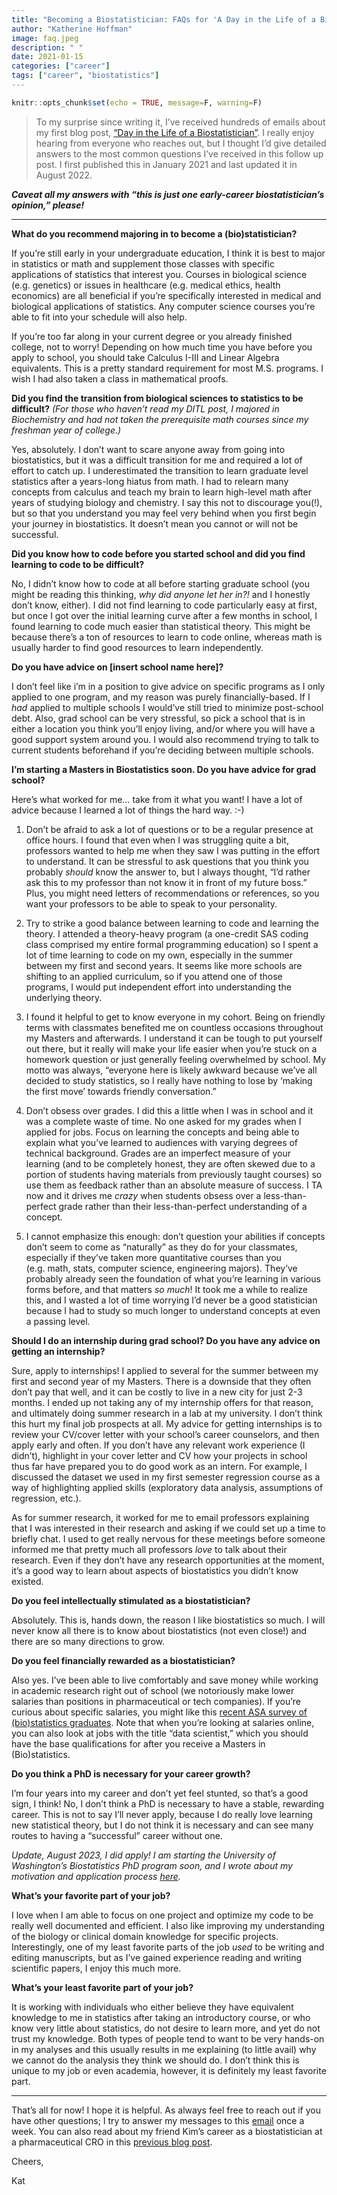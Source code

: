 ```yaml
---
title: "Becoming a Biostatistician: FAQs for 'A Day in the Life of a Biostatistician'"
author: "Katherine Hoffman"
image: faq.jpeg
description: " "
date: 2021-01-15
categories: ["career"]
tags: ["career", "biostatistics"]
---
```


```r
knitr::opts_chunk$set(echo = TRUE, message=F, warning=F)
```


> To my surprise since writing it, I've received hundreds of emails about my first blog post, ["Day in the Life of a Biostatistician"](https://www.khstats.com/blog/ditl-biostats/). I really enjoy hearing from everyone who reaches out, but I thought I'd give detailed answers to the most common questions I've received in this follow up post. I first published this in January 2021 and last updated it in August 2022.

***Caveat all my answers with "this is just one early-career biostatistician's opinion," please!***

------------------------------------------------------------------------

**What do you recommend majoring in to become a (bio)statistician?**

If you're still early in your undergraduate education, I think it is best to major in statistics or math and supplement those classes with specific applications of statistics that interest you. Courses in biological science (e.g. genetics) or issues in healthcare (e.g. medical ethics, health economics) are all beneficial if you're specifically interested in medical and biological applications of statistics. Any computer science courses you're able to fit into your schedule will also help.

If you're too far along in your current degree or you already finished college, not to worry! Depending on how much time you have before you apply to school, you should take Calculus I-III and Linear Algebra equivalents. This is a pretty standard requirement for most M.S. programs. I wish I had also taken a class in mathematical proofs.

**Did you find the transition from biological sciences to statistics to be difficult?** *(For those who haven't read my DITL post, I majored in Biochemistry and had not taken the prerequisite math courses since my freshman year of college.)*

Yes, absolutely. I don't want to scare anyone away from going into biostatistics, but it was a difficult transition for me and required a lot of effort to catch up. I underestimated the transition to learn graduate level statistics after a years-long hiatus from math. I had to relearn many concepts from calculus and teach my brain to learn high-level math after years of studying biology and chemistry. I say this not to discourage you(!), but so that you understand you may feel very behind when you first begin your journey in biostatistics. It doesn't mean you cannot or will not be successful.

**Did you know how to code before you started school and did you find learning to code to be difficult?**

No, I didn't know how to code at all before starting graduate school (you might be reading this thinking, *why did anyone let her in?!* and I honestly don't know, either). I did not find learning to code particularly easy at first, but once I got over the initial learning curve after a few months in school, I found learning to code much easier than statistical theory. This might be because there's a ton of resources to learn to code online, whereas math is usually harder to find good resources to learn independently.

**Do you have advice on \[insert school name here\]?**

I don't feel like i'm in a position to give advice on specific programs as I only applied to one program, and my reason was purely financially-based. If I *had* applied to multiple schools I would've still tried to minimize post-school debt. Also, grad school can be very stressful, so pick a school that is in either a location you think you'll enjoy living, and/or where you will have a good support system around you. I would also recommend trying to talk to current students beforehand if you're deciding between multiple schools.

**I'm starting a Masters in Biostatistics soon. Do you have advice for grad school?**

Here's what worked for me... take from it what you want! I have a lot of advice because I learned a lot of things the hard way. :-)

1.  Don't be afraid to ask a lot of questions or to be a regular presence at office hours. I found that even when I was struggling quite a bit, professors wanted to help me when they saw I was putting in the effort to understand. It can be stressful to ask questions that you think you probably *should* know the answer to, but I always thought, "I'd rather ask this to my professor than not know it in front of my future boss." Plus, you might need letters of recommendations or references, so you want your professors to be able to speak to your personality.

2.  Try to strike a good balance between learning to code and learning the theory. I attended a theory-heavy program (a one-credit SAS coding class comprised my entire formal programming education) so I spent a lot of time learning to code on my own, especially in the summer between my first and second years. It seems like more schools are shifting to an applied curriculum, so if you attend one of those programs, I would put independent effort into understanding the underlying theory.

3.  I found it helpful to get to know everyone in my cohort. Being on friendly terms with classmates benefited me on countless occasions throughout my Masters and afterwards. I understand it can be tough to put yourself out there, but it really will make your life easier when you're stuck on a homework question or just generally feeling overwhelmed by school. My motto was always, "everyone here is likely awkward because we've all decided to study statistics, so I really have nothing to lose by 'making the first move' towards friendly conversation."

4.  Don't obsess over grades. I did this a little when I was in school and it was a complete waste of time. No one asked for my grades when I applied for jobs. Focus on learning the concepts and being able to explain what you've learned to audiences with varying degrees of technical background. Grades are an imperfect measure of your learning (and to be completely honest, they are often skewed due to a portion of students having materials from previously taught courses) so use them as feedback rather than an absolute measure of success. I TA now and it drives me *crazy* when students obsess over a less-than-perfect grade rather than their less-than-perfect understanding of a concept.

5.  I cannot emphasize this enough: don't question your abilities if concepts don't seem to come as "naturally" as they do for your classmates, especially if they've taken more quantitative courses than you (e.g. math, stats, computer science, engineering majors). They've probably already seen the foundation of what you're learning in various forms before, and that matters *so much*! It took me a while to realize this, and I wasted a lot of time worrying I'd never be a good statistician because I had to study so much longer to understand concepts at even a passing level.

**Should I do an internship during grad school? Do you have any advice on getting an internship?**

Sure, apply to internships! I applied to several for the summer between my first and second year of my Masters. There is a downside that they often don't pay that well, and it can be costly to live in a new city for just 2-3 months. I ended up not taking any of my internship offers for that reason, and ultimately doing summer research in a lab at my university. I don't think this hurt my final job prospects at all. My advice for getting internships is to review your CV/cover letter with your school's career counselors, and then apply early and often. If you don't have any relevant work experience (I didn't), highlight in your cover letter and CV how your projects in school thus far have prepared you to do good work as an intern. For example, I discussed the dataset we used in my first semester regression course as a way of highlighting applied skills (exploratory data analysis, assumptions of regression, etc.).

As for summer research, it worked for me to email professors explaining that I was interested in their research and asking if we could set up a time to briefly chat. I used to get really nervous for these meetings before someone informed me that pretty much all professors *love* to talk about their research. Even if they don't have any research opportunities at the moment, it's a good way to learn about aspects of biostatistics you didn't know existed.

**Do you feel intellectually stimulated as a biostatistician?**

Absolutely. This is, hands down, the reason I like biostatistics so much. I will never know all there is to know about biostatistics (not even close!) and there are so many directions to grow.

**Do you feel financially rewarded as a biostatistician?**

Also yes. I've been able to live comfortably and save money while working in academic research right out of school (we notoriously make lower salaries than positions in pharmaceutical or tech companies). If you're curious about specific salaries, you might like this [recent ASA survey of (bio)statistics graduates](https://magazine.amstat.org/blog/2019/08/01/mastergraduate/). Note that when you're looking at salaries online, you can also look at jobs with the title "data scientist," which you should have the base qualifications for after you receive a Masters in (Bio)statistics.

**Do you think a PhD is necessary for your career growth?**

I'm four years into my career and don't yet feel stunted, so that's a good sign, I think! No, I don't think a PhD is necessary to have a stable, rewarding career. This is not to say I'll never apply, because I do really love learning new statistical theory, but I do not think it is necessary and can see many routes to having a "successful" career without one.

*Update, August 2023, I did apply! I am starting the University of Washington's Biostatistics PhD program soon, and I wrote about my motivation and application process [here]().*

**What's your favorite part of your job?**

I love when I am able to focus on one project and optimize my code to be really well documented and efficient. I also like improving my understanding of the biology or clinical domain knowledge for specific projects. Interestingly, one of my least favorite parts of the job *used* to be writing and editing manuscripts, but as I've gained experience reading and writing scientific papers, I enjoy this much more.

**What's your least favorite part of your job?**

It is working with individuals who either believe they have equivalent knowledge to me in statistics after taking an introductory course, or who know very little about statistics, do not desire to learn more, and yet do not trust my knowledge. Both types of people tend to want to be very hands-on in my analyses and this usually results in me explaining (to little avail) why we cannot do the analysis they think we should do. I don't think this is unique to my job or even academia, however, it is definitely my least favorite part.

<!-- **What's the most difficult part of your job?** -->

<!-- For me, it is determining how long a project will take, and communicating that to my stakeholder (a researcher or group of researchers) -->

------------------------------------------------------------------------

That's all for now! I hope it is helpful. As always feel free to reach out if you have other questions; I try to answer my messages to this [email](mailto:kathoffman.stats@gmail.com) once a week. You can also read about my friend Kim's career as a biostatistician at a pharmaceutical CRO in this [previous blog post](https://www.khstats.com/blog/ditl/pharma-cro/).

Cheers,

Kat
